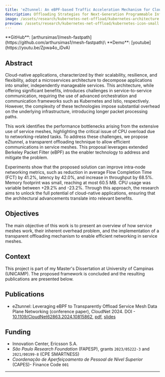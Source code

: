 ```yaml
---
title: 'eZtunnel: An eBPF-based Traffic Acceleration Mechanism for Cloud-Native Infrastructures'
description: Offloading Strategies for Next-Generation Programmable Infrastructures
image: /assets/research/kubernetes-net-offload/kubernetes-architecture.png
preview: /assets/research/kubernetes-net-offload/kubernetes-icon-small.png
---
```



<BlogHeader />

<Callout type='info'>
  **GitHub**: [arthursimas1/mesh-fastpath](https://github.com/arthursimas1/mesh-fastpath)\
  **Demo**: [youtube](https://youtu.be/Zpwa4o_iDvA)
</Callout>

## Abstract
Cloud-native applications, characterized by their scalability, resilience, and flexibility, adopt a microservices architecture to decompose applications into smaller, independently manageable services. This architecture, while offering significant benefits, introduces challenges in service-to-service communication, requiring the use of advanced orchestration and communication frameworks such as Kubernetes and Istio, respectively. However, the complexity of these technologies impose substantial overhead on the underlying infrastructure, introducing longer packet processing paths.

This work identifies the performance bottlenecks arising from the extensive use of service meshes, highlighting the critical issue of CPU overload due to networking-related tasks. To address these challenges, we propose eZtunnel, a transparent offloading technique to allow efficient communications in service meshes. This proposal leverages extended Berkeley Packet Filter (eBPF) as the enabler technology to address and mitigate the problem.

Experiments show that the proposed solution can improve intra-node networking metrics, such as reduction in average Flow Completion Time (FCT) by 41.2%, latency by 42.0%, and increase in throughput by 68.5%. Memory footprint was small, reaching at most 60.5 MB. CPU usage was variable between +29.2% and -23.2%. Through this approach, the research aims to unlock the full potential of cloud-native applications, ensuring that the architectural advancements translate into relevant benefits.

## Objectives
The main objective of this work is to present an overview of how service meshes work, their inherent overhead problem, and the implementation of a transparent offloading mechanism to enable efficient networking in service meshes.

## Context
This project is part of my Master's Dissertation at University of Campinas (UNICAMP). The proposed framework is concluded and the resulting publications are presented below.

## Publications
- eZtunnel: Leveraging eBPF to Transparently Offload Service Mesh Data Plane Networking (conference paper), CloudNet 2024. DOI - [10.1109/CloudNet62863.2024.10815862](https://doi.org/10.1109/CloudNet62863.2024.10815862), [pdf](https://zenodo.org/records/14861683), [slides](https://zenodo.org/records/14945714)

## Funding
- Innovation Center, Ericsson S.A.
- _São Paulo Research Foundation_ (FAPESP), grants `2023/05222-3` and `2021/00199-8` (CPE SMARTNESS)
- _Coordenação de Aperfeiçoamento de Pessoal de Nível Superior_ (CAPES)- Finance Code `001`

---

<Giscus />

